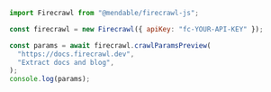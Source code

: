 ```js Node
import Firecrawl from "@mendable/firecrawl-js";

const firecrawl = new Firecrawl({ apiKey: "fc-YOUR-API-KEY" });

const params = await firecrawl.crawlParamsPreview(
  "https://docs.firecrawl.dev",
  "Extract docs and blog",
);
console.log(params);
```

